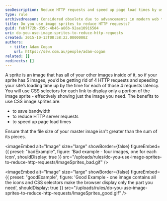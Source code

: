 ```yaml
---
seoDescription: Reduce HTTP requests and speed up page load times by using CSS image sprites, a technique that combines multiple images into one, allowing browsers to display only the needed portion.
type: rule
archivedreason: Considered obsolete due to advancements in modern web technologies, like https://www.ssw.com.au/rules/use-a-cdn
title: Do you use image sprites to reduce HTTP requests?
guid: feb7f72b-d35c-4b46-a86b-92ae10916504
uri: do-you-use-image-sprites-to-reduce-http-requests
created: 2015-10-13T00:58:22.0000000Z
authors:
  - title: Adam Cogan
    url: https://ssw.com.au/people/adam-cogan
related: []
redirects: []
---
```


A sprite is an image that has all of your other images inside of it, so if your sprite has 5 images, you’d be getting rid of 4 HTTP requests and speeding your site’s loading time up by the time for each of those 4 requests latency. You will use CSS selectors for each link to display only a portion of the image sprite - effectively showing just the image you need.
The benefits to use CSS image sprites are:

* to save bandwidth
* to reduce HTTP server requests
* to speed up page load times

Ensure that the file size of your master image isn't greater than the sum of its pieces.

<imageEmbed
  alt="Image"
  size="large"
  showBorder={false}
  figureEmbed={{
    preset: "badExample",
    figure: 'Bad example - four images, one for each icon',
    shouldDisplay: true
  }}
  src="/uploads/rules/do-you-use-image-sprites-to-reduce-http-requests/ImageSprites_bad.gif"
/>

<imageEmbed
  alt="Image"
  size="large"
  showBorder={false}
  figureEmbed={{
    preset: "goodExample",
    figure: 'Good Example - one image contains all the icons and CSS selectors make the browser display only the part you need',
    shouldDisplay: true
  }}
  src="/uploads/rules/do-you-use-image-sprites-to-reduce-http-requests/ImageSprites_good.gif"
/>